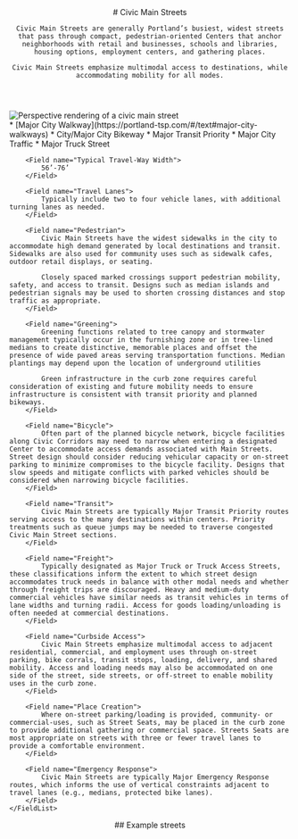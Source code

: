 

<header class="prose-lg">
    # Civic Main Streets

    Civic Main Streets are generally Portland’s busiest, widest streets that pass through compact, pedestrian-oriented Centers that anchor neighborhoods with retail and businesses, schools and libraries, housing options, employment centers, and gathering places.

    Civic Main Streets emphasize multimodal access to destinations, while accommodating mobility for all modes.

</header>
<Image
    src={`${publicPath}img/street-type/CivicMainStreet_Perspective.webp`}
    class="my-4"
    alt="Perspective rendering of a civic main street"
    title="Perspective rendering of a civic main street"
/>
<section class="mt-8 prose">
    <FieldList class="gap-4">
        <Field name="Typical Street Classification">
            * [Major City Walkway](https://portland-tsp.com/#/text#major-city-walkways)
            * City/Major City Bikeway
            * Major Transit Priority
            * Major City Traffic
            * Major Truck Street
        </Field>

        <Field name="Typical Travel-Way Width">
            56’-76’
        </Field>

        <Field name="Travel Lanes">
            Typically include two to four vehicle lanes, with additional turning lanes as needed.
        </Field>

        <Field name="Pedestrian">
            Civic Main Streets have the widest sidewalks in the city to accommodate high demand generated by local destinations and transit. Sidewalks are also used for community uses such as sidewalk cafes, outdoor retail displays, or seating.

            Closely spaced marked crossings support pedestrian mobility, safety, and access to transit. Designs such as median islands and pedestrian signals may be used to shorten crossing distances and stop traffic as appropriate.
        </Field>

        <Field name="Greening">
            Greening functions related to tree canopy and stormwater management typically occur in the furnishing zone or in tree-lined medians to create distinctive, memorable places and offset the presence of wide paved areas serving transportation functions. Median plantings may depend upon the location of underground utilities

            Green infrastructure in the curb zone requires careful consideration of existing and future mobility needs to ensure infrastructure is consistent with transit priority and planned bikeways.
        </Field>

        <Field name="Bicycle">
            Often part of the planned bicycle network, bicycle facilities along Civic Corridors may need to narrow when entering a designated Center to accommodate access demands associated with Main Streets. Street design should consider reducing vehicular capacity or on-street parking to minimize compromises to the bicycle facility. Designs that slow speeds and mitigate conflicts with parked vehicles should be considered when narrowing bicycle facilities.
        </Field>

        <Field name="Transit">
            Civic Main Streets are typically Major Transit Priority routes serving access to the many destinations within centers. Priority treatments such as queue jumps may be needed to traverse congested Civic Main Street sections.
        </Field>

        <Field name="Freight">
            Typically designated as Major Truck or Truck Access Streets, these classifications inform the extent to which street design accommodates truck needs in balance with other modal needs and whether through freight trips are discouraged. Heavy and medium-duty commercial vehicles have similar needs as transit vehicles in terms of lane widths and turning radii. Access for goods loading/unloading is often needed at commercial destinations.
        </Field>

        <Field name="Curbside Access">
            Civic Main Streets emphasize multimodal access to adjacent residential, commercial, and employment uses through on-street parking, bike corrals, transit stops, loading, delivery, and shared mobility. Access and loading needs may also be accommodated on one side of the street, side streets, or off-street to enable mobility uses in the curb zone.
        </Field>

        <Field name="Place Creation">
            Where on-street parking/loading is provided, community- or commercial-uses, such as Street Seats, may be placed in the curb zone to provide additional gathering or commercial space. Streets Seats are most appropriate on streets with three or fewer travel lanes to provide a comfortable environment.
        </Field>

        <Field name="Emergency Response">
            Civic Main Streets are typically Major Emergency Response routes, which informs the use of vertical constraints adjacent to travel lanes (e.g., medians, protected bike lanes).
        </Field>
    </FieldList>

</section>
<section>
    <header class="prose mb-4">
        ## Example streets
    </header>
    <Map type="cims"></Map>

</section>
